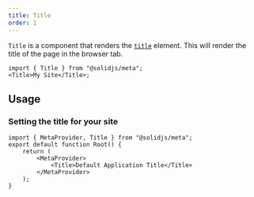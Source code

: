```yaml
---
title: Title
order: 1
---
```


`Title` is a component that renders the [`title`](https://developer.mozilla.org/en-US/docs/Web/HTML/Element/title) element.
This will render the title of the page in the browser tab.

```tsx
import { Title } from "@solidjs/meta";
<Title>My Site</Title>;
```

## Usage

### Setting the title for your site

```tsx filename="root.tsx" {5}
import { MetaProvider, Title } from "@solidjs/meta";
export default function Root() {
	return (
		<MetaProvider>
			<Title>Default Application Title</Title>
		</MetaProvider>
	);
}
```
